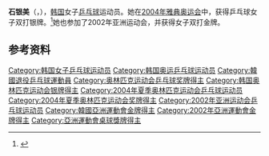 {{Infobox sportsperson
| name           = 石银美
| sport          = [[乒乓球|乒乓球]]
| show-medals    = yes
| medaltemplates = 
{{MedalSilver| [[2004年夏季奥林匹克运动会|2004年 雅典]] | [[2004年夏季奥林匹克运动会乒乓球比赛|双打]]}}
}}

'''石银美'''（{{lang-ko|'''석은미'''}}，{{bd|1976年|12月25日||}}），[[韩国|韩国]]女子[[乒乓球|乒乓球]]运动员。她在[[2004年雅典奥运会|2004年雅典奥运会]]中，获得乒乓球女子双打银牌。<ref>{{cite web |url=http://www.ittf.com/ittf_stats/All_events3.asp?ID=4294 |title=存档副本 |accessdate=2011-05-17  |deadurl=yes |archiveurl=https://web.archive.org/web/20121016192055/http://www.ittf.com/ittf_stats/All_events3.asp?ID=4294 |archivedate=2012-10-16 }}</ref>她也参加了2002年亚洲运动会，并获得女子双打金牌。

== 参考资料 ==
{{reflist}}

{{韩国乒乓球}}
{{亚洲乒乓球锦标赛女子双打冠军}}
{{亚洲运动会乒乓球比赛女子双打冠军}}

{{Authority control}}
{{DEFAULTSORT:S}}
[[Category:韩国女子乒乓球运动员|Category:韩国女子乒乓球运动员]]
[[Category:韩国奥运乒乓球运动员|Category:韩国奥运乒乓球运动员]]
[[Category:韓國退役乒乓球運動員|Category:韓國退役乒乓球運動員]]
[[Category:奥林匹克运动会乒乓球奖牌得主|Category:奥林匹克运动会乒乓球奖牌得主]]
[[Category:韩国奥林匹克运动会银牌得主|Category:韩国奥林匹克运动会银牌得主]]
[[Category:2004年夏季奥林匹克运动会乒乓球运动员|Category:2004年夏季奥林匹克运动会乒乓球运动员]]
[[Category:2004年夏季奥林匹克运动会奖牌得主|Category:2004年夏季奥林匹克运动会奖牌得主]]
[[Category:2002年亚洲运动会乒乓球运动员|Category:2002年亚洲运动会乒乓球运动员]]
[[Category:韓國亞洲運動會金牌得主|Category:韓國亞洲運動會金牌得主]]
[[Category:2002年亞洲運動會金牌得主|Category:2002年亞洲運動會金牌得主]]
[[Category:亞洲運動會桌球獎牌得主|Category:亞洲運動會桌球獎牌得主]]